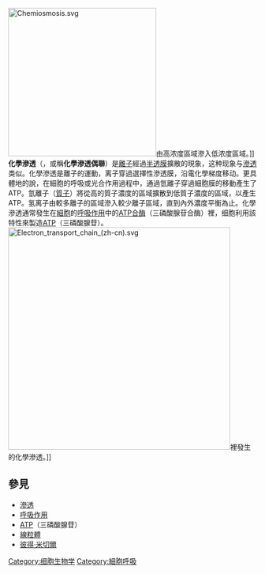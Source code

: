 {{expand|time=2016-05-01T08:38:30+00:00}}
{{Primarysources|time=2011-11-22T04:07:22+00:00}}
[[File:Chemiosmosis.svg|300px]]由高浓度區域滲入低浓度區域。]]
'''化學滲透'''（{{lang|en|Chemiosmosis}}，或稱'''化學滲透偶聯'''）是[[離子|離子]]經過[[半透膜|半透膜]]擴散的現象，这种现象与[[滲透|滲透]]类似。化學滲透是離子的運動，离子穿過選擇性滲透膜，沿電化學梯度移动。更具體地的說，在細胞的呼吸或光合作用過程中，通過氫離子穿過細胞膜的移動產生了ATP。氫離子（[[質子|質子]]）將從高的質子濃度的區域擴散到低質子濃度的區域，以產生ATP。氢离子由較多離子的區域滲入較少離子區域，直到內外濃度平衡為止。化學滲透通常發生在[[細胞|細胞]]的[[呼吸作用|呼吸作用]]中的[[ATP合酶|ATP合酶]]（三磷酸腺苷合酶）裡，细胞利用該特性來製造[[三磷酸腺苷|ATP]]（三磷酸腺苷）。
[[File:Electron_transport_chain_(zh-cn).svg|450px]]裡發生的化學滲透。]]

==參見==
* [[滲透|滲透]]
* [[呼吸作用|呼吸作用]]
* [[三磷酸腺苷|ATP]]（三磷酸腺苷）
* [[線粒體|線粒體]]
* [[彼得·米切爾|彼得·米切爾]]

[[Category:细胞生物学|Category:细胞生物学]]
[[Category:細胞呼吸|Category:細胞呼吸]]